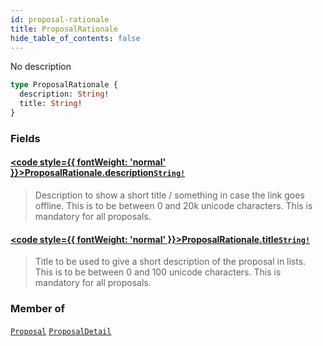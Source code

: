```yaml
---
id: proposal-rationale
title: ProposalRationale
hide_table_of_contents: false
---
```








No description

```graphql
type ProposalRationale {
  description: String!
  title: String!
}
```


### Fields

#### [<code style={{ fontWeight: 'normal' }}>ProposalRationale.<b>description</b></code>](#)<Bullet />[`String!`](/mainnet/api/graphql/scalars/string) <Badge class="secondary" text="non-null"/> <Badge class="secondary" text="scalar"/>
> Description to show a short title / something in case the link goes offline.
This is to be between 0 and 20k unicode characters.
This is mandatory for all proposals.
> 

#### [<code style={{ fontWeight: 'normal' }}>ProposalRationale.<b>title</b></code>](#)<Bullet />[`String!`](/mainnet/api/graphql/scalars/string) <Badge class="secondary" text="non-null"/> <Badge class="secondary" text="scalar"/>
> Title to be used to give a short description of the proposal in lists.
This is to be between 0 and 100 unicode characters.
This is mandatory for all proposals.
> 



### Member of

[`Proposal`](/mainnet/api/graphql/objects/proposal)  <Badge class="secondary" text="object"/><Bullet />[`ProposalDetail`](/mainnet/api/graphql/objects/proposal-detail)  <Badge class="secondary" text="object"/>



